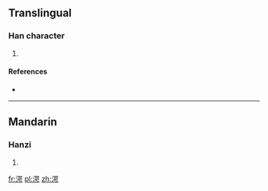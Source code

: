 ==Translingual==

===Han character===
{{Han char|rn=85|rad=水|as=09|sn=12|four=|canj=ERRS}}

# {{defn|Han|sort=水09}}

====References====
* {{Han ref|kx=0636.070|dkj=17807|hdz=31677.080|uh=6E42|ud=28226}}

----

==Mandarin==

===Hanzi===
{{cmn-hanzi|pin=[[è]] ([[e4]])|wg=o<sup>4</sup>}}

# {{defn|lang=cmn|sort=水09}}

[[fr:湂]]
[[pl:湂]]
[[zh:湂]]